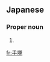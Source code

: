 ==Japanese==
{{ja-kanjitab|て|yomi=k|つか|r=y|k2=づか}}

===Proper noun===
{{ja-pos|proper|てづか}}

# {{surname|lang=ja|sort=てづか}}

[[fr:手塚]]